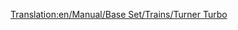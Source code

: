 [[Translation:en/Manual/Base Set/Trains/Turner Turbo]]
{{en/Manual/Base Set/Trains/Trains|Image=[[File:en/Manual/Base Set/Trains/Turnerturbo.png]]
|Cost=£41,014 ($82.028)
|Speed=160 km/h (100 mph)
|Weight=190 t
|Power=3,500 hp (2,611 kW)
|Annual=£3,122 ($6.244)
|Designed=1977
|Lifespan=22 
|Capacity=N/A
|Description=
|Real-life=The Turner Turbo is based on the real life UAC [https://www.wikipedia.org/wiki/Turbo_(train) Turbo-Train].
}}